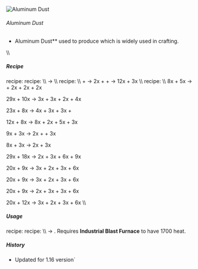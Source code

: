 ![Aluminum Dust](/mods/techreborn/aluminum_dust.png)

###### Aluminum Dust


- Aluminum Dust** used to produce
        <Mcitem id="techreborn:aluminum_ingot"/>
        which is widely used in crafting.

\\\\

##### Recipe

<Mcitem id="minecraft:crafting_table"/> recipe:
<Recipe recipe=" input techreborn:aluminum_small_dust
techreborn:aluminum_small_dust air input techreborn:aluminum_small_dust
techreborn:aluminum_small_dust air input air air air output
techreborn:aluminum_dust "/>
<Mcitem id="techreborn:grinder"/> recipe: \\\\
<Mcitem id="techreborn:aluminum_ingot"/> -\>
<Mcitem id="techreborn:aluminum_dust"/> \\\\
<Mcitem id="techreborn:industrial_grinder"/> recipe:
\\\\ <Mcitem id="techreborn:bauxite_ore"/> +
<Mcitem id="techreborn:water_cell"/> -\>
2x<Mcitem id="techreborn:bauxite_dust"/> +
<Mcitem id="techreborn:aluminum_dust"/>
<Mcitem id="techreborn:sodalite_ore"/> +
<Mcitem id="techreborn:water_cell"/> -\>
12x<Mcitem id="techreborn:sodalite_dust"/> +
3x<Mcitem id="techreborn:aluminum_dust"/> \\\\
<Mcitem id="techreborn:industrial_electrolyzer"/>
recipe: \\\\ 8x<Mcitem id="techreborn:clay_dust"/> +
5x<Mcitem id="techreborn:empty_cell"/> -\>
<Mcitem id="techreborn:lithium_cell"/> +
2x<Mcitem id="techreborn:silicon_cell"/> +
2x<Mcitem id="techreborn:aluminum_dust"/> +
2x<Mcitem id="techreborn:sodium_cell"/>

29x<Mcitem id="techreborn:lazurite_dust"/> +
10x<Mcitem id="techreborn:empty_cell"/> -\>
3x<Mcitem id="techreborn:aluminum_dust"/> +
3x<Mcitem id="techreborn:silicon_cell"/> +
2x<Mcitem id="techreborn:calcium_cell"/> +
4x<Mcitem id="techreborn:sodium_cell"/>

23x<Mcitem id="techreborn:sodalite_dust"/> +
8x<Mcitem id="techreborn:empty_cell"/> -\>
4x<Mcitem id="techreborn:sodium_cell"/> +
3x<Mcitem id="techreborn:aluminum_dust"/> +
3x<Mcitem id="techreborn:silicon_cell"/> +
<Mcitem id="techreborn:chlorite_cell"/>

12x<Mcitem id="techreborn:bauxite_dust"/> +
8x<Mcitem id="techreborn:empty_cell"/> -\>
8x<Mcitem id="techreborn:aluminum_dust"/> +
2x<Mcitem id="techreborn:small_pile_of_titanium_dust"/> +
5x<Mcitem id="techreborn:hydrogen_cell"/> +
3x<Mcitem id="techreborn:compressed_air_cell"/>

9x<Mcitem id="techreborn:ruby_dust"/> +
3x<Mcitem id="techreborn:empty_cell"/> -\>
2x<Mcitem id="techreborn:aluminum_dust"/> +
<Mcitem id="techreborn:chrome_dust"/> +
3x<Mcitem id="techreborn:compressed_air_cell"/>

8x<Mcitem id="techreborn:sapphire_dust"/> +
3x<Mcitem id="techreborn:empty_cell"/> -\>
2x<Mcitem id="techreborn:aluminum_dust"/> +
3x<Mcitem id="techreborn:compressed_air_cell"/>

29x<Mcitem id="techreborn:emerald_dust"/> +
18x<Mcitem id="techreborn:empty_cell"/> -\>
2x<Mcitem id="techreborn:aluminum_dust"/> +
3x<Mcitem id="techreborn:beryllium_cell"/> +
6x<Mcitem id="techreborn:silicon_cell"/> +
9x<Mcitem id="techreborn:compressed_air_cell"/>

20x<Mcitem id="techreborn:pyrope_dust"/> +
9x<Mcitem id="techreborn:empty_cell"/> -\>
3x<Mcitem id="techreborn:magnesium_dust"/> +
2x<Mcitem id="techreborn:aluminum_dust"/> +
3x<Mcitem id="techreborn:silicon_cell"/> +
6x<Mcitem id="techreborn:compressed_air_cell"/>

20x<Mcitem id="techreborn:almandine_dust"/> +
9x<Mcitem id="techreborn:empty_cell"/> -\>
3x<Mcitem id="techreborn:iron_dust"/> +
2x<Mcitem id="techreborn:aluminum_dust"/> +
3x<Mcitem id="techreborn:silicon_cell"/> +
6x<Mcitem id="techreborn:compressed_air_cell"/>

20x<Mcitem id="techreborn:spessartine_dust"/> +
9x<Mcitem id="techreborn:empty_cell"/> -\>
2x<Mcitem id="techreborn:aluminum_dust"/> +
3x<Mcitem id="techreborn:manganese_dust"/> +
3x<Mcitem id="techreborn:silicon_cell"/> +
6x<Mcitem id="techreborn:compressed_air_cell"/>

20x<Mcitem id="techreborn:grossular_dust"/> +
12x<Mcitem id="techreborn:empty_cell"/> -\>
3x<Mcitem id="techreborn:calcium_cell"/> +
2x<Mcitem id="techreborn:aluminum_dust"/> +
3x<Mcitem id="techreborn:silicon_cell"/> +
6x<Mcitem id="techreborn:compressed_air_cell"/>
\\\\

##### Usage

<Mcitem id="minecraft:crafting_table"/> recipe:
<Recipe recipe=" input air air air input air techreborn:aluminum_dust
air input air air air output techreborn:aluminum_small_dust,4
"/>
<Mcitem id="techreborn:blast_furnace"/> recipe: \\\\
<Mcitem id="techreborn:aluminum_dust"/> -\>
<Mcitem id="techreborn:aluminum_ingot"/>. Requires
**Industrial Blast Furnace** to have 1700 heat.

##### History

* Updated for 1.16 version`
